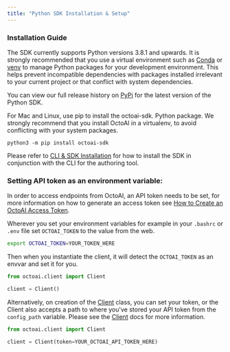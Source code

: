 ```yaml
---
title: "Python SDK Installation & Setup"
---
```


### Installation Guide

The SDK currently supports Python versions 3.8.1 and upwards. It is strongly recommended that you use a virtual environment such as [Conda](https://conda.io/projects/conda/en/latest/index.html) or [venv](https://docs.python.org/3/library/venv.html) to manage Python packages for your development environment. This helps prevent incompatible dependencies with packages installed irrelevant to your current project or that conflict with system dependencies.

You can view our full release history on [PyPi](https://pypi.org/project/octoai-sdk/#history) for the latest version of the Python SDK.

For Mac and Linux, use pip to install the octoai-sdk. Python package. We strongly recommend that you install OctoAI in a virtualenv, to avoid conflicting with your system packages.

```shell shell
python3 -m pip install octoai-sdk
```

Please refer to [CLI & SDK Installation](/docs/installation-links) for how to install the SDK in conjunction with the CLI for the authoring tool.

### Setting API token as an environment variable:

In order to access endpoints from OctoAI, an API token needs to be set, for more information on how to generate an access token see [How to Create an OctoAI Access Token](/docs/how-to-create-an-octoai-access-token).

Wherever you set your environment variables for example in your `.bashrc` or `.env` file set `OCTOAI_TOKEN` to the value from the web.

```bash bash
export OCTOAI_TOKEN=YOUR_TOKEN_HERE
```

Then when you instantiate the client, it will detect the `OCTOAI_TOKEN` as an envvar and set it for you.

```Python Python
from octoai.client import Client

client = Client()
```

Alternatively, on creation of the [Client](https://octoml.github.io/octoai-python-sdk/octoai.html#octoai.client.Client) class, you can set your token, or the Client also accepts a path to where you've stored your API token from the `config_path` variable. Please see the [Client](https://octoml.github.io/octoai-python-sdk/octoai.html#octoai.client.Client) docs for more information.

```Python Python
from octoai.client import Client

client = Client(token=YOUR_OCTOAI_API_TOKEN_HERE)
```